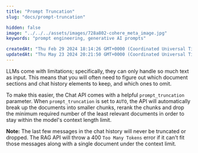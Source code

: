 ```yaml
---
title: "Prompt Truncation"
slug: "docs/prompt-truncation"

hidden: false 
image: "../../../assets/images/728a802-cohere_meta_image.jpg"  
keywords: "prompt engineering, generative AI prompts"

createdAt: "Thu Feb 29 2024 18:14:26 GMT+0000 (Coordinated Universal Time)"
updatedAt: "Thu May 23 2024 20:21:50 GMT+0000 (Coordinated Universal Time)"
---
```

LLMs come with limitations; specifically, they can only handle so much text as input. This means that you will often need to figure out which document sections and chat history elements to keep, and which ones to omit.

To make this easier, the Chat API comes with a helpful `prompt_truncation` parameter. When `prompt_truncation` is set to `AUTO`, the API will automatically break up the documents into smaller chunks, rerank the chunks and drop the minimum required number of the least relevant documents in order to stay within the model's context length limit.

**Note:** The last few messages in the chat history will never be truncated or dropped. The RAG API will throw a 400 `Too Many Tokens` error if it can't fit those messages along with a single document under the context limit.
